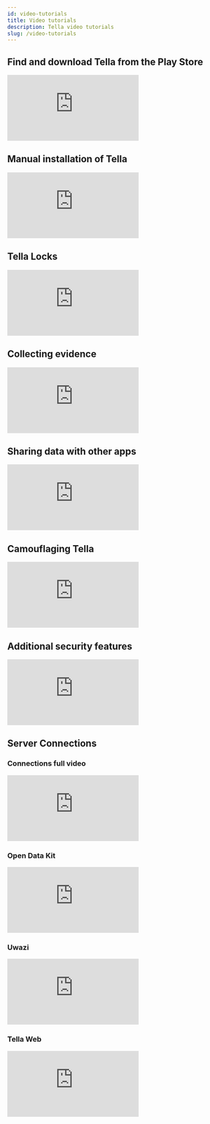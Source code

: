 ```yaml
---
id: video-tutorials
title: Video tutorials
description: Tella video tutorials
slug: /video-tutorials
---
```


## Find and download Tella from the Play Store
<div class="video-tutorial video-tutorial-vertical">
    <iframe src="https://player.vimeo.com/video/817029481?h=9a50648a2a&amp;badge=0&amp;autopause=0&amp;player_id=0&amp;app_id=58479" frameborder="0" allow="autoplay; fullscreen; picture-in-picture" allowfullscreen title="Find and download Tella from the Play Store"></iframe>
</div>


## Manual installation of Tella

<div class="video-tutorial video-tutorial-vertical">
    <iframe src="https://player.vimeo.com/video/817029578?h=43ad169035&amp;badge=0&amp;autopause=0&amp;player_id=0&amp;app_id=58479" frameborder="0" allow="autoplay; fullscreen; picture-in-picture" allowfullscreen title="Manual installation of Tella"></iframe>
</div>

## Tella Locks

<div class="video-tutorial video-tutorial-vertical">
    <iframe src="https://player.vimeo.com/video/817029634?h=3ab7fbfb6f&amp;badge=0&amp;autopause=0&amp;player_id=0&amp;app_id=58479" frameborder="0" allow="autoplay; fullscreen; picture-in-picture" allowfullscreen title="Tella Locks"></iframe>
</div>

## Collecting evidence

<div class="video-tutorial video-tutorial-vertical">
    <iframe src="https://player.vimeo.com/video/817029720?h=c32c8c1b6b&amp;badge=0&amp;autopause=0&amp;player_id=0&amp;app_id=58479" frameborder="0" allow="autoplay; fullscreen; picture-in-picture" allowfullscreen title="Collecting evidence"></iframe>
</div>

## Sharing data with other apps

<div class="video-tutorial video-tutorial-vertical">
    <iframe src="https://player.vimeo.com/video/817029784?h=9e93d86356&amp;badge=0&amp;autopause=0&amp;player_id=0&amp;app_id=58479" frameborder="0" allow="autoplay; fullscreen; picture-in-picture" allowfullscreen title="Sharing data with other apps"></iframe>
</div>

## Camouflaging Tella

<div class="video-tutorial video-tutorial-vertical">
    <iframe src="https://player.vimeo.com/video/817029855?h=577e373adb&amp;badge=0&amp;autopause=0&amp;player_id=0&amp;app_id=58479" frameborder="0" allow="autoplay; fullscreen; picture-in-picture" allowfullscreen title="Camouflaging Tella"></iframe>
</div>

## Additional security features

<div class="video-tutorial video-tutorial-vertical">
    <iframe src="https://player.vimeo.com/video/817030618?h=5f2269c6af&amp;badge=0&amp;autopause=0&amp;player_id=0&amp;app_id=58479" frameborder="0" allow="autoplay; fullscreen; picture-in-picture" allowfullscreen title="Additional security features"></iframe>
</div>

## Server Connections

### Connections full video
<div class="video-tutorial video-tutorial-landscape">
    <iframe src="https://player.vimeo.com/video/823194383?h=2e40ccc951&amp;badge=0&amp;autopause=0&amp;player_id=0&amp;app_id=58479" frameborder="0" allow="autoplay; fullscreen; picture-in-picture" allowfullscreen  title="Connections - Full video"></iframe>
</div>


### Open Data Kit
<div class="video-tutorial video-tutorial-vertical">
    <iframe src="https://player.vimeo.com/video/817030533?h=8e0cfee806&amp;badge=0&amp;autopause=0&amp;player_id=0&amp;app_id=58479" frameborder="0" allow="autoplay; fullscreen; picture-in-picture" allowfullscreen title="Server connections - Open Data Kit"></iframe>
</div>


### Uwazi
<div class="video-tutorial video-tutorial-vertical">
    <iframe src="https://player.vimeo.com/video/817030804?h=7d6d411314&amp;badge=0&amp;autopause=0&amp;player_id=0&amp;app_id=58479" frameborder="0" allow="autoplay; fullscreen; picture-in-picture" allowfullscreen title="Server connections - Uwazi"></iframe>
</div>

### Tella Web
<div class="video-tutorial video-tutorial-vertical">
    <iframe src="https://player.vimeo.com/video/817030882?h=e132b3acba&amp;badge=0&amp;autopause=0&amp;player_id=0&amp;app_id=58479" frameborder="0" allow="autoplay; fullscreen; picture-in-picture" allowfullscreen title="Server connections - Tella Web"></iframe>
</div>












